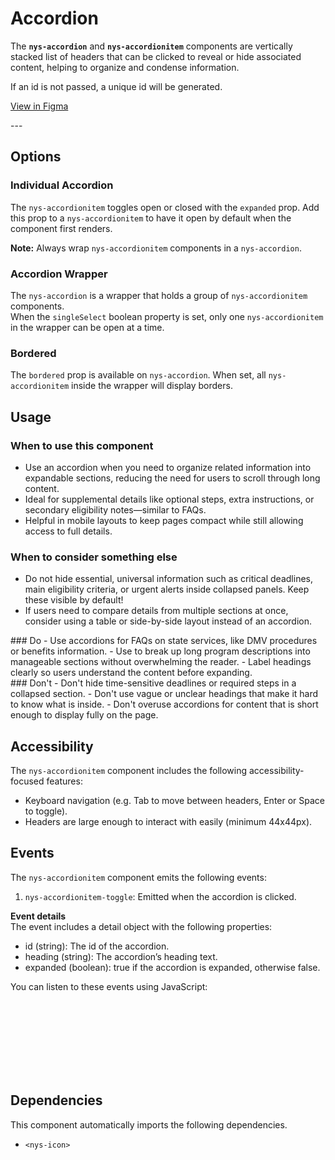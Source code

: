 
<Meta of={NysAccordionStories} title="Components/Accordion/Documentation" />

# Accordion

The **`nys-accordion`** and **`nys-accordionitem`** components are vertically stacked list of headers that can be clicked to reveal or hide associated content, helping to organize and condense information.

If an id is not passed, a unique id will be generated.

<div className="nys-grid-row nys-grid-gap-1">
  <nys-badge label="Stable" prefixIcon="code"></nys-badge>
  <nys-badge
    prefixIcon
    prefix="WCAG 2.2"
    label="AA"
    intent="success"
  ></nys-badge>
  <p className="pill pill--uikit"><a target="_blank" href="https://www.figma.com/design/U2QpuSUXRTxbgG64Fzi9bu?node-id=4469-1783">View in Figma</a></p>
</div>
---

<Canvas of={NysAccordionStories.Basic} />

<Controls />

## Options

### Individual Accordion
The `nys-accordionitem` toggles open or closed with the `expanded` prop. Add this prop to a `nys-accordionitem` to have it open by default when the component first renders.

**Note:** Always wrap `nys-accordionitem` components in a `nys-accordion`.
<Canvas of={NysAccordionStories.IndividualAccordion} />

### Accordion Wrapper
The `nys-accordion` is a wrapper that holds a group of `nys-accordionitem` components. \
When the `singleSelect` boolean property is set, only one `nys-accordionitem` in the wrapper can be open at a time.
<Canvas of={NysAccordionStories.AccordionWrapper} />


### Bordered
The `bordered` prop is available on `nys-accordion`. When set, all `nys-accordionitem` inside the wrapper will display borders.
<Canvas of={NysAccordionStories.Bordered} />

## Usage

### When to use this component
- Use an accordion when you need to organize related information into expandable sections, reducing the need for users to scroll through long content.
- Ideal for supplemental details like optional steps, extra instructions, or secondary eligibility notes—similar to FAQs.
- Helpful in mobile layouts to keep pages compact while still allowing access to full details.

### When to consider something else
- Do not hide essential, universal information such as critical deadlines, main eligibility criteria, or urgent alerts inside collapsed panels. Keep these visible by default!
- If users need to compare details from multiple sections at once, consider using a table or side-by-side layout instead of an accordion.

<div className="nys-grid-row nys-grid-gap-lg">
  <div className="nys-mobile-lg:nys-grid-col">
    <div className="usage-card usage-card--do">
      ### <nys-icon name="check_circle" color="var(--nys-color-success)" /> Do
      - Use accordions for FAQs on state services, like DMV procedures or benefits information.
      - Use to break up long program descriptions into manageable sections without overwhelming the reader.
      - Label headings clearly so users understand the content before expanding.
    </div>
  </div>
  <div className="nys-mobile-lg:nys-grid-col">
    <div className="usage-card usage-card--dont">
      ### <nys-icon name="error" color="var(--nys-color-danger)" /> Don't
      - Don't hide time-sensitive deadlines or required steps in a collapsed section.
      - Don't use vague or unclear headings that make it hard to know what is inside.
      - Don't overuse accordions for content that is short enough to display fully on the page.
    </div>
  </div>
</div>

## Accessibility

The `nys-accordionitem` component includes the following accessibility-focused features:

- Keyboard navigation (e.g. Tab to move between headers, Enter or Space to toggle).
- Headers are large enough to interact with easily (minimum 44x44px).


## Events

The `nys-accordionitem` component emits the following events:

1. `nys-accordionitem-toggle`: Emitted when the accordion is clicked.

**Event details** \
The event includes a detail object with the following properties:
- id (string): The id of the accordion.
- heading (string): The accordion’s heading text.
- expanded (boolean): true if the accordion is expanded, otherwise false.

You can listen to these events using JavaScript:

```js
// Select the accordion component
const accordion = document.querySelector("nys-accordionitem");

// Listen for the '"nys-accordionitem-toggle' event
accordion.addEventListener("nys-accordionitem-toggle", () => {
	console.log("Accordion toggled");
	console.log("Accordion details:", event.detail);
});
``` 

## Dependencies

This component automatically imports the following dependencies.

- `<nys-icon>`
